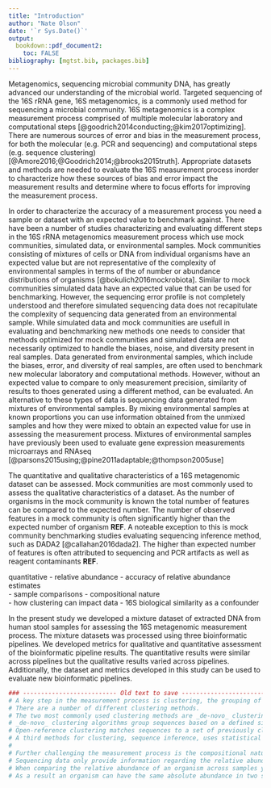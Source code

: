 ```yaml
---
title: "Introduction"
author: "Nate Olson"
date: '`r Sys.Date()`'
output:
  bookdown::pdf_document2: 
    toc: FALSE
bibliography: [mgtst.bib, packages.bib]
---
```


<!-- 
BMC Microbiome Submission https://microbiomejournal.biomedcentral.com/submission-guidelines/preparing-your-manuscript/methodology 
-->

Metagenomics, sequencing microbial community DNA, has greatly advanced our understanding of the microbial world. 
Targeted sequencing of the 16S rRNA gene, 16S metagenomics, is a commonly used method for sequencing a microbial community. 
16S metagenomics is a complex measurement process comprised of multiple molecular laboratory and computational steps [@goodrich2014conducting;@kim2017optimizing]. 
There are numerous sources of error and bias in the measurement process, for both the molecular (e.g. PCR and sequencing) and computational steps (e.g. sequence clustering) [@Amore2016;@Goodrich2014;@brooks2015truth]. 
Appropriate datasets and methods are needed to evaluate the 16S measurement process inorder to characterize how these sources of bias and error impact the measurement results and determine where to focus efforts for improving the measurement process.

In order to characterize the accuracy of a measurement process you need a sample or dataset with an expected value to benchmark against. 
There have been a number of studies characterizing and evaluating different steps in the 16S rRNA metagenomics measurement process which use mock communities, simulated data, or environmental samples. 
Mock communities consisting of mixtures of cells or DNA from individual organisms have an expected value but are not representative of the complexity of environmental samples in terms of the of number or abundance distributions of organisms [@bokulich2016mockrobiota]. 
Similar to mock communities simulated data have an expected value that can be used for benchmarking. 
However, the sequencing error profile is not completely understood and therefore simulated sequencing data does not recapitulate the complexity of sequencing data generated from an environmental sample. 
While simulated data and mock communities are usefull in evaluating and benchmarking new methods one needs to consider that methods optimized for mock communities and simulated data are not necessarily optimized to handle the biases, noise, and diversity present in real samples. 
Data generated from environmental samples, which include the biases, error, and diversity of real samples, are often used to benchmark new molecular laboratory and computational methods. 
However, without an expected value to compare to only measurement precision, similarity of results to thoes generated using a different method, can be evaluated. An alternative to these types of data is sequencing data generated from mixtures of environmental samples. 
By mixing environmental samples at known proportions you can use information obtained from the unmixed samples and how they were mixed to obtain an expected value for use in assessing the measurement process. 
Mixtures of environmental samples have previously been used to evaluate gene expression measurements microarrays and RNAseq [@parsons2015using;@pine2011adaptable;@thompson2005use]

The quantitative and qualitative characteristics of a 16S metagenomic dataset can be assessed. 
Mock communities are most commonly used to assess the qualitative characteristics of a dataset. 
As the number of organisms in the mock community is known the total number of features can be compared to the expected number. 
The number of observed features in a mock community is often significantly higher than the expected number of organism __REF__. 
A noteable exception to this is mock community benchmarking studies evaluating sequencing inference method, such as DADA2 [@callahan2016dada2]. 
The higher than expected number of features is often attributed to sequencing and PCR artifacts as well as reagent contaminants __REF__. 


quantitative - relative abundance
      - accuracy of relative abundance estimates  
      - sample comparisons - compositional nature  
      - how clustering can impact data
      - 16S biological similarity as a confounder  

In the present study we developed a mixture dataset of extracted DNA from human stool samples for assessing the 16S metagenomic measurement process. 
The mixture datasets was processed using three bioinformatic pipelines. 
We developed metrics for qualitative and quantitative assessment of the bioinformatic pipeline results. 
The quantitative results were similar across pipelines but the qualitative results varied across pipelines. 
Additionally, the dataset and metrics developed in this study can be used to evaluate new bioinformatic pipelines. 


```r
### -------------------------- Old text to save --------------------------------
# A key step in the measurement process is clustering, the grouping of sequences into biologically relevant units, or operational taxonomic units (OTUs). 
# There are a number of different clustering methods.  
# The two most commonly used clustering methods are _de-novo_ clustering and open-reference clustering. 
# _de-novo_ clustering algorithms group sequences based on a defined similarity threshold [@westcott2015novo]. 
# Open-reference clustering matches sequences to a set of previously clustered reference sequences (_de-novo_) then perform _de-novo_ clustering on the sequences in the dataset that do not match to sequences in the reference dataset with the desired similarity threshold [@he2015stability]. 
# A third methods for clustering, sequence inference, uses statistical models or algorithms to differentiate true biological sequences within a dataset from sequencing errors [@callahan2016dada2;@amir2017deblur;@eren2015minimum].
# 
# Further challenging the measurement process is the compositional nature of the 16S data, that is the proporition of an organism within a sample is being measured and not the absolute abundance [@tsilimigras2016compositional]. 
# Sequencing data only provide information regarding the relative abundance of organisms within a samples to other organisms within the same sample. 
# When comparing the relative abundance of an organism across samples you are comparing organismal abundance relative to the rest of the organisms within the sample. 
# As a result an organism can have the same absolute abundance in two samples but due to differences in either the microbial community composition or for targeted assays such as 16S metagenomics differences in the proportion of human DNA in the sample. 
```
 
 